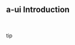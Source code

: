 
<Meta title="a-ui/Introduction" />

<style>
  {`
    .tip {
      display: inline-block;
      border-radius: 1em;
      font-size: 11px;
      line-height: 12px;
      font-weight: 700;
      background: #E7FDD8;
      color: #66BF3C;
      padding: 4px 12px;
      margin-right: 10px;
      vertical-align: top;
    }
  `}
</style>

## a-ui Introduction

<br/>

<span class="tip">tip</span>